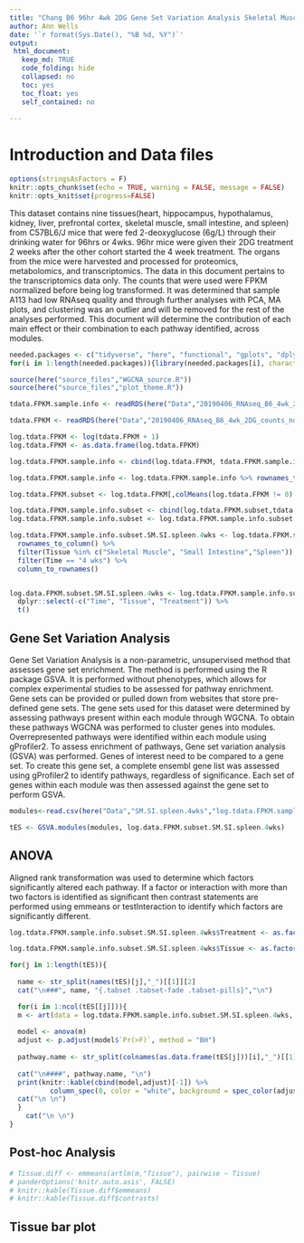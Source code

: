 ```yaml
---
title: "Chang B6 96hr 4wk 2DG Gene Set Variation Analysis Skeletal Muscle, Small Intestine, and Spleen 4wks"
author: Ann Wells
date: '`r format(Sys.Date(), "%B %d, %Y")`'
output:
 html_document:
   keep_md: TRUE
   code_folding: hide
   collapsed: no
   toc: yes
   toc_float: yes
   self_contained: no
   
---
```


<link rel="stylesheet" type="text/css" href="https://cdn.datatables.net/1.10.5/css/jquery.dataTables.min.css">
<script src="https://code.jquery.com/jquery-2.1.2.min.js"></script>
<script src="https://cdn.datatables.net/1.10.5/js/jquery.dataTables.min.js"></script>

<script type="text/javascript">
         $(document).ready(function() {
             $("table").DataTable();
         } );
</script>

# Introduction and Data files

```r
options(stringsAsFactors = F)
knitr::opts_chunk$set(echo = TRUE, warning = FALSE, message = FALSE)
knitr::opts_knit$set(progress=FALSE)
```

This dataset contains nine tissues(heart, hippocampus, hypothalamus, kidney, liver, prefrontal cortex, skeletal muscle, small intestine, and spleen) from C57BL6/J mice that were fed 2-deoxyglucose (6g/L) through their drinking water for 96hrs or 4wks. 96hr mice were given their 2DG treatment 2 weeks after the other cohort started the 4 week treatment. The organs from the mice were harvested and processed for proteomics, metabolomics, and transcriptomics. The data in this document pertains to the transcriptomics data only. The counts that were used were FPKM normalized before being log transformed. It was determined that sample A113 had low RNAseq quality and through further analyses with PCA, MA plots, and clustering was an outlier and will be removed for the rest of the analyses performed. This document will determine the contribution of each main effect or their combination to each pathway identified, across modules.

```r
needed.packages <- c("tidyverse", "here", "functional", "gplots", "dplyr", "GeneOverlap", "R.utils", "reshape2","magrittr","data.table", "RColorBrewer","preprocessCore", "ARTool","emmeans", "phia", "gProfileR", "WGCNA","plotly", "pheatmap", "pander", "GSVA", "kableExtra","downloadthis")
for(i in 1:length(needed.packages)){library(needed.packages[i], character.only = TRUE)}

source(here("source_files","WGCNA_source.R"))
source(here("source_files","plot_theme.R"))
```

```r
tdata.FPKM.sample.info <- readRDS(here("Data","20190406_RNAseq_B6_4wk_2DG_counts_phenotypes.RData"))

tdata.FPKM <- readRDS(here("Data","20190406_RNAseq_B6_4wk_2DG_counts_numeric.RData"))

log.tdata.FPKM <- log(tdata.FPKM + 1)
log.tdata.FPKM <- as.data.frame(log.tdata.FPKM)

log.tdata.FPKM.sample.info <- cbind(log.tdata.FPKM, tdata.FPKM.sample.info[,27238:27240])

log.tdata.FPKM.sample.info <- log.tdata.FPKM.sample.info %>% rownames_to_column() %>% filter(rowname != "A113") %>% column_to_rownames()

log.tdata.FPKM.subset <- log.tdata.FPKM[,colMeans(log.tdata.FPKM != 0) > 0.5] 

log.tdata.FPKM.sample.info.subset <- cbind(log.tdata.FPKM.subset,tdata.FPKM.sample.info[,27238:27240])
log.tdata.FPKM.sample.info.subset <- log.tdata.FPKM.sample.info.subset %>% rownames_to_column() %>% filter(rowname != "A113") %>% column_to_rownames()

log.tdata.FPKM.sample.info.subset.SM.SI.spleen.4wks <- log.tdata.FPKM.sample.info.subset %>% 
  rownames_to_column() %>% 
  filter(Tissue %in% c("Skeletal Muscle", "Small Intestine","Spleen")) %>% 
  filter(Time == "4 wks") %>% 
  column_to_rownames()


log.data.FPKM.subset.SM.SI.spleen.4wks <- log.tdata.FPKM.sample.info.subset.SM.SI.spleen.4wks %>%
  dplyr::select(-c("Time", "Tissue", "Treatment")) %>%
  t()
```

## Gene Set Variation Analysis

Gene Set Variation Analysis is a non-parametric, unsupervised method that assesses gene set enrichment. The method is performed using the R package GSVA. It is performed without phenotypes, which allows for complex experimental studies to be assessed for pathway enrichment. Gene sets can be provided or pulled down from websites that store pre-defined gene sets. The gene sets used for this dataset were determined by assessing pathways present within each module through WGCNA. To obtain these pathways WGCNA was performed to cluster genes into modules. Overrepresented pathways were identified within each module using gProfiler2. To assess enrichment of pathways, Gene set variation analysis (GSVA) was performed. Genes of interest need to be compared to a gene set. To create this gene set, a complete ensembl gene list was assessed using gProfiler2 to identify pathways, regardless of significance. Each set of genes within each module was then assessed against the gene set to perform GSVA.

```r

modules<-read.csv(here("Data","SM.SI.spleen.4wks","log.tdata.FPKM.sample.info.subset.SM.SI.spleen.4wks.WGCNA.module.membership.csv"), header=T)

tES <- GSVA.modules(modules, log.data.FPKM.subset.SM.SI.spleen.4wks)
```

## ANOVA {.tabset .tabset-fade .tabset-pills}

Aligned rank transformation was used to determine which factors significantly altered each pathway. If a factor or interaction with more than two factors is identified as significant then contrast statements are performed using emmeans or testInteraction to identify which factors are significantly different.

```r
log.tdata.FPKM.sample.info.subset.SM.SI.spleen.4wks$Treatment <- as.factor(log.tdata.FPKM.sample.info.subset.SM.SI.spleen.4wks$Treatment)

log.tdata.FPKM.sample.info.subset.SM.SI.spleen.4wks$Tissue <- as.factor(log.tdata.FPKM.sample.info.subset.SM.SI.spleen.4wks$Tissue)

for(j in 1:length(tES)){
  
  name <- str_split(names(tES)[j],"_")[[1]][2]
  cat("\n###", name, "{.tabset .tabset-fade .tabset-pills}","\n")

  for(i in 1:ncol(tES[[j]])){
  m <- art(data = log.tdata.FPKM.sample.info.subset.SM.SI.spleen.4wks, tES[[j]][,i] ~ Time*Treatment*Tissue)
  
  model <- anova(m)
  adjust <- p.adjust(model$`Pr(>F)`, method = "BH")
  
  pathway.name <- str_split(colnames(as.data.frame(tES[j]))[i],"_")[[1]][2]
  
  cat("\n####", pathway.name, "\n")
  print(knitr::kable(cbind(model,adjust)[-1]) %>% 
          column_spec(8, color = "white", background = spec_color(adjust, end = 0.05, scale_from = c(0,0.05))))
  cat("\n \n")
  }
    cat("\n \n")
}
```

## Post-hoc Analysis
```r
# Tissue.diff <- emmeans(artlm(m,"Tissue"), pairwise ~ Tissue)
# panderOptions('knitr.auto.asis', FALSE)
# knitr::kable(Tissue.diff$emmeans)
# knitr::kable(Tissue.diff$contrasts)
```
## Tissue bar plot
```r
```